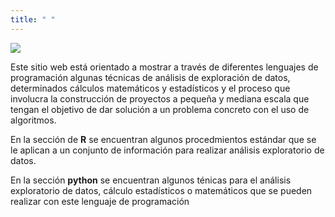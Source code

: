 ```yaml
---
title: " "
---
```

![](economia.png)
<p> </p>
<p> </p>
<p> </p>

Este sitio web está orientado a mostrar a través de diferentes lenguajes de programación algunas técnicas de análisis de exploración de datos, determinados cálculos matemáticos y estadísticos y el proceso que involucra la construcción de proyectos a pequeña y mediana escala que tengan el objetivo de dar solución a un problema concreto con el uso de algoritmos. 

En la sección de **R** se encuentran algunos procedmientos estándar que se le aplican a un conjunto de información para realizar análisis exploratorio de datos.

En la sección **python** se encuentran algunos ténicas para el análisis exploratorio de datos, cálculo estadísticos o matemáticos que se pueden realizar con este lenguaje de programación
